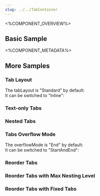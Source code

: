 ```yaml
---
slug: ../../TabContainer
---
```



<%COMPONENT_OVERVIEW%>

## Basic Sample
<Basic />

<%COMPONENT_METADATA%>

## More Samples

### Tab Layout

The tabLayout is "Standard" by default:
<TabLayout />
<br />
It can be switched to "Inline":
<TabLayoutInline />

### Text-only Tabs
<TextOnlyTabs />

### Nested Tabs
<NestedTabs />

### Tabs Overflow Mode

The overflowMode is "End" by default:
<OverflowMode />
<br />
It can be switched to "StartAndEnd":
<OverflowModeStartAndEnd />

### Reorder Tabs
<ReorderTabs />

### Reorder Tabs with Max Nesting Level
<ReorderTabsMaxNestingLevel />

### Reorder Tabs with Fixed Tabs
<ReorderTabsFixedTabs />
